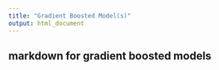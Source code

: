 ```yaml
---
title: "Gradient Boosted Model(s)"
output: html_document
---
```


## markdown for gradient boosted models

```r

```
